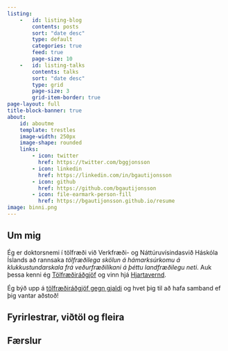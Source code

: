 ```yaml
---
listing:
    -   id: listing-blog
        contents: posts
        sort: "date desc"
        type: default
        categories: true
        feed: true
        page-size: 10
    -   id: listing-talks
        contents: talks
        sort: "date desc"
        type: grid
        page-size: 3
        grid-item-border: true
page-layout: full
title-block-banner: true
about:
    id: aboutme
    template: trestles
    image-width: 250px
    image-shape: rounded
    links:
        - icon: twitter
          href: https://twitter.com/bggjonsson
        - icon: linkedin
          href: https://linkedin.com/in/bgautijonsson
        - icon: github
          href: https://github.com/bgautijonsson
        - icon: file-earmark-person-fill
          href: https://bgautijonsson.github.io/resume
image: binni.png
---
```


::: {#aboutme}

## Um mig

Ég er doktorsnemi í tölfræði við Verkfræði- og Náttúruvísindasvið Háskóla Íslands að rannsaka *tölfræðilega skölun á hámarksúrkomu á klukkustundarskala frá veðurfræðilíkani á þéttu landfræðilegu neti*. Auk þessa kenni ég [Tölfræðiráðgjöf](https://ugla.hi.is/kennsluskra/index.php?tab=nam&chapter=namskeid&id=70742120230&namskra=0){target="_blank"} og vinn hjá [Hjartavernd](https://hjarta.is){target="_blank"}.

Ég býð upp á [tölfræðiráðgjöf gegn gjaldi](pages/radgjof.qmd) og hvet þig til að hafa samband ef þig vantar aðstoð! 

:::



## Fyrirlestrar, viðtöl og fleira

::: {#listing-talks}
:::


## Færslur

::: {#listing-blog}
:::